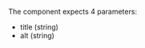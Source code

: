 
<Playground playgroundLink="/storybook/ec/index.html?selectedKind=Logo&selectedStory=default&stories=1">
  <Logo
    title="European Commission"
    alt="European Commission logo"
  />
</Playground>

The component expects 4 parameters:

- title (string)
- alt (string)
